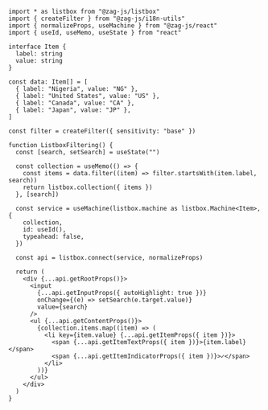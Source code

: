 ```tsx
import * as listbox from "@zag-js/listbox"
import { createFilter } from "@zag-js/i18n-utils"
import { normalizeProps, useMachine } from "@zag-js/react"
import { useId, useMemo, useState } from "react"

interface Item {
  label: string
  value: string
}

const data: Item[] = [
  { label: "Nigeria", value: "NG" },
  { label: "United States", value: "US" },
  { label: "Canada", value: "CA" },
  { label: "Japan", value: "JP" },
]

const filter = createFilter({ sensitivity: "base" })

function ListboxFiltering() {
  const [search, setSearch] = useState("")

  const collection = useMemo(() => {
    const items = data.filter((item) => filter.startsWith(item.label, search))
    return listbox.collection({ items })
  }, [search])

  const service = useMachine(listbox.machine as listbox.Machine<Item>, {
    collection,
    id: useId(),
    typeahead: false,
  })

  const api = listbox.connect(service, normalizeProps)

  return (
    <div {...api.getRootProps()}>
      <input
        {...api.getInputProps({ autoHighlight: true })}
        onChange={(e) => setSearch(e.target.value)}
        value={search}
      />
      <ul {...api.getContentProps()}>
        {collection.items.map((item) => (
          <li key={item.value} {...api.getItemProps({ item })}>
            <span {...api.getItemTextProps({ item })}>{item.label}</span>
            <span {...api.getItemIndicatorProps({ item })}>✓</span>
          </li>
        ))}
      </ul>
    </div>
  )
}
```
